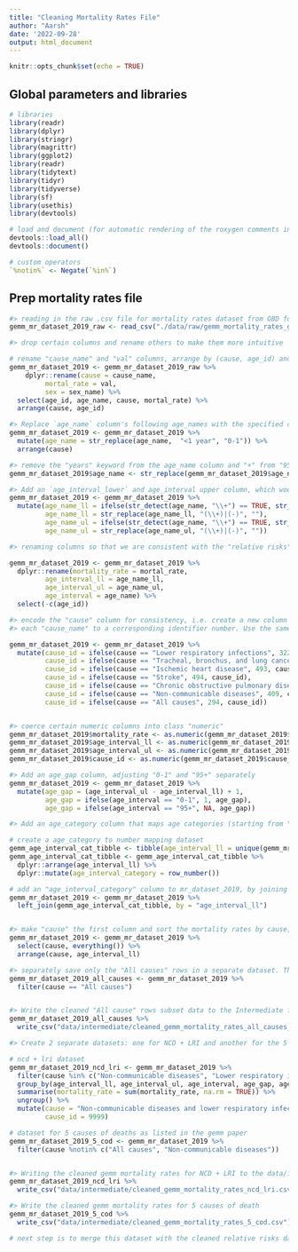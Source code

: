 ```yaml
---
title: "Cleaning Mortality Rates File"
author: "Aarsh"
date: '2022-09-28'
output: html_document
---
```


```r
knitr::opts_chunk$set(echo = TRUE)
```

## Global parameters and libraries
```r

# libraries
library(readr)
library(dplyr)
library(stringr)
library(magrittr)
library(ggplot2)
library(readr)
library(tidytext)
library(tidyr)
library(tidyverse)
library(sf)
library(usethis)
library(devtools)

# load and document (for automatic rendering of the roxygen comments into a man file) to keep things updated
devtools::load_all()
devtools::document()

# custom operators
`%notin%` <- Negate(`%in%`)

```

## Prep mortality rates file

```r
#> reading in the raw .csv file for mortality rates dataset from GBD for the year mentioned uptop in the "lib_glob_parameters" code chunk
gemm_mr_dataset_2019_raw <- read_csv("./data/raw/gemm_mortality_rates_gbd.csv")

#> drop certain columns and rename others to make them more intuitive

# rename "cause_name" and "val" columns, arrange by (cause, age_id) and keep the following columns: age_id, age_name, cause_name, val.
gemm_mr_dataset_2019 <- gemm_mr_dataset_2019_raw %>%
    dplyr::rename(cause = cause_name, 
         mortal_rate = val, 
         sex = sex_name) %>%
  select(age_id, age_name, cause, mortal_rate) %>%
  arrange(cause, age_id) 

#> Replace `age_name` column's following age_names with the specified counterparts: "<1" (age_id: 235) with "0-1"
gemm_mr_dataset_2019 <- gemm_mr_dataset_2019 %>%
  mutate(age_name = str_replace(age_name,  "<1 year", "0-1")) %>%
  arrange(cause)

#> remove the "years" keyword from the age_name column and "+" from "95+"
gemm_mr_dataset_2019$age_name <- str_replace(gemm_mr_dataset_2019$age_name, "years", "")

#> Add an `age_interval_lower` and age_interval upper column, which would be the lower limit and upper limit of the `age_name` column and remove the "+" sign from the "age_name" column
gemm_mr_dataset_2019 <- gemm_mr_dataset_2019 %>%
  mutate(age_name_ll = ifelse(str_detect(age_name, "\\+") == TRUE, str_replace(age_name, "\\+", "") , str_extract(age_name, "(.)+(-)")), 
         age_name_ll = str_replace(age_name_ll, "(\\+)|(-)", ""),
         age_name_ul = ifelse(str_detect(age_name, "\\+") == TRUE, str_replace(age_name, "\\+", "") , str_extract(age_name, "(-)(.)+")), 
         age_name_ul = str_replace(age_name_ul, "(\\+)|(-)", ""))

#> renaming columns so that we are consistent with the "relative risks" dataset column names. Ultimately th "relative risks" data will be merged with the "mortality rates" dataset. Consistent column names will make the merging code more intuitive. Also, dropping the "age_id" column which is standalone column in the mortality rates datset and does not have a counterpart in the relative risks dataset (so basically is of no use to us).

gemm_mr_dataset_2019 <- gemm_mr_dataset_2019 %>%
  dplyr::rename(mortality_rate = mortal_rate, 
         age_interval_ll = age_name_ll,
         age_interval_ul = age_name_ul, 
         age_interval = age_name) %>%
  select(-c(age_id))

#> encode the "cause" column for consistency, i.e. create a new column called "cause_id" that will map 
#> each "cause_name" to a corresponding identifier number. Use the same encoding in the relative rates cleaning file.

gemm_mr_dataset_2019 <- gemm_mr_dataset_2019 %>%
  mutate(cause_id = ifelse(cause == "Lower respiratory infections", 322, cause), 
         cause_id = ifelse(cause == "Tracheal, bronchus, and lung cancer", 426,  cause_id), 
         cause_id = ifelse(cause == "Ischemic heart disease", 493, cause_id), 
         cause_id = ifelse(cause == "Stroke", 494, cause_id), 
         cause_id = ifelse(cause == "Chronic obstructive pulmonary disease", 509, cause_id), 
         cause_id = ifelse(cause == "Non-communicable diseases", 409, cause_id), 
         cause_id = ifelse(cause == "All causes", 294, cause_id))


#> coerce certain numeric columns into class "numeric"
gemm_mr_dataset_2019$mortality_rate <- as.numeric(gemm_mr_dataset_2019$mortality_rate)
gemm_mr_dataset_2019$age_interval_ll <- as.numeric(gemm_mr_dataset_2019$age_interval_ll)
gemm_mr_dataset_2019$age_interval_ul <- as.numeric(gemm_mr_dataset_2019$age_interval_ul)
gemm_mr_dataset_2019$cause_id <- as.numeric(gemm_mr_dataset_2019$cause_id)

#> Add an age_gap column, adjusting "0-1" and "95+" separately
gemm_mr_dataset_2019 <- gemm_mr_dataset_2019 %>%
  mutate(age_gap = (age_interval_ul - age_interval_ll) + 1, 
         age_gap = ifelse(age_interval == "0-1", 1, age_gap), 
         age_gap = ifelse(age_interval == "95+", NA, age_gap))

#> Add an age_category column that maps age categories (starting from "0-1") to numbers. So, "0-1" will be mapped to 1, "1-4" will be mapped to 2, and so on.

# create a age_category to number mapping dataset
gemm_age_interval_cat_tibble <- tibble(age_interval_ll = unique(gemm_mr_dataset_2019$age_interval_ll))
gemm_age_interval_cat_tibble <- gemm_age_interval_cat_tibble %>%
  dplyr::arrange(age_interval_ll) %>%
  dplyr::mutate(age_interval_category = row_number())

# add an "age_interval_category" column to mr_dataset_2019, by joining it with age_interval_cat_tibble, using "age_interval" as the joining column.
gemm_mr_dataset_2019 <- gemm_mr_dataset_2019 %>%
  left_join(gemm_age_interval_cat_tibble, by = "age_interval_ll")


#> make "cause" the first column and sort the mortality rates by cause, age_interval
gemm_mr_dataset_2019 <- gemm_mr_dataset_2019 %>%
  select(cause, everything()) %>%
  arrange(cause, age_interval_ll)

#> separately save only the "All causes" rows in a separate dataset. This will be used later on in the Lifetable Method
gemm_mr_dataset_2019_all_causes <- gemm_mr_dataset_2019 %>%
  filter(cause == "All causes")


#> Write the cleaned "All cause" rows subset data to the Intermediate folder (note that "All causes" specifically refers to the a category that is named "All causes". It is NOT a sum of the other list of causes present in the dataset.)
gemm_mr_dataset_2019_all_causes %>%
  write_csv("data/intermediate/cleaned_gemm_mortality_rates_all_causes_only.csv")

#> Create 2 separate datasets: one for NCD + LRI and another for the 5 causes of deaths as listed in the GEMM paper.

# ncd + lri dataset
gemm_mr_dataset_2019_ncd_lri <- gemm_mr_dataset_2019 %>%
  filter(cause %in% c("Non-communicable diseases", "Lower respiratory infections")) %>%
  group_by(age_interval_ll, age_interval_ul, age_interval, age_gap, age_interval_category) %>%
  summarise(mortality_rate = sum(mortality_rate, na.rm = TRUE)) %>%
  ungroup() %>%
  mutate(cause = "Non-communicable diseases and lower respiratory infections", 
         cause_id = 9999)

# dataset for 5 causes of deaths as listed in the gemm paper
gemm_mr_dataset_2019_5_cod <- gemm_mr_dataset_2019 %>%
  filter(cause %notin% c("All causes", "Non-communicable diseases"))


#> Writing the cleaned gemm mortality rates for NCD + LRI to the data/intermediate folder
gemm_mr_dataset_2019_ncd_lri %>%
  write_csv("data/intermediate/cleaned_gemm_mortality_rates_ncd_lri.csv")

#> Write the cleaned gemm mortality rates for 5 causes of death
gemm_mr_dataset_2019_5_cod %>%
  write_csv("data/intermediate/cleaned_gemm_mortality_rates_5_cod.csv")

# next step is to merge this dataset with the cleaned relative risks dataset , which will happen in the "gemm.3.calc_mortality_rates_and_lifetable_method.Rmd" file. Note that we have 2 types of relative risks datasets at this stage. One is for NCD + LRI and the other is for the 5 causes of death. In the next script, as an input we start of with one of these 2 datasets and the rest of the analysis remains the same for both of these datasets.


```

